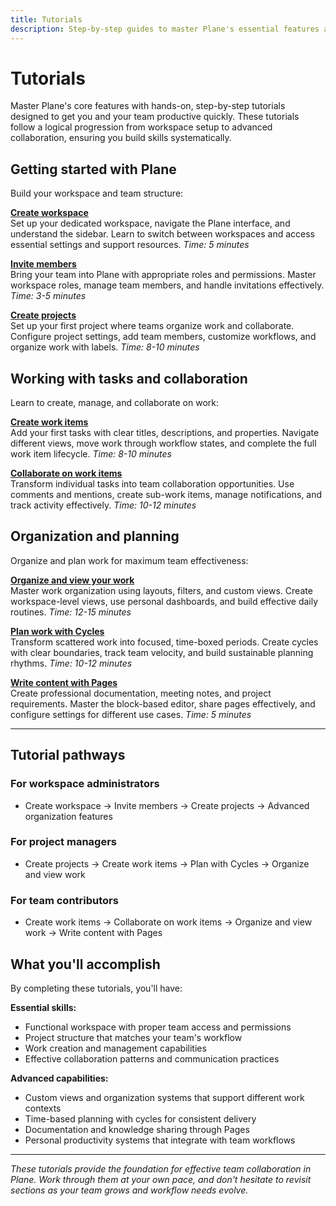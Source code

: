 ```yaml
---
title: Tutorials
description: Step-by-step guides to master Plane's essential features and build effective team workflows.
---
```


# Tutorials

Master Plane's core features with hands-on, step-by-step tutorials designed to get you and your team productive quickly. These tutorials follow a logical progression from workspace setup to advanced collaboration, ensuring you build skills systematically.

## Getting started with Plane

Build your workspace and team structure:

**[Create workspace](/tutorials/create-workspace)**  
Set up your dedicated workspace, navigate the Plane interface, and understand the sidebar. Learn to switch between workspaces and access essential settings and support resources.
*Time: 5 minutes*

**[Invite members](/tutorials/invite-members)**  
Bring your team into Plane with appropriate roles and permissions. Master workspace roles, manage team members, and handle invitations effectively.
*Time: 3-5 minutes*

**[Create projects](/tutorials/create-project)**  
Set up your first project where teams organize work and collaborate. Configure project settings, add team members, customize workflows, and organize work with labels.
*Time: 8-10 minutes*

## Working with tasks and collaboration

Learn to create, manage, and collaborate on work:

**[Create work items](/tutorials/create-work-items)**  
Add your first tasks with clear titles, descriptions, and properties. Navigate different views, move work through workflow states, and complete the full work item lifecycle.
*Time: 8-10 minutes*

**[Collaborate on work items](/tutorials/collaborate-work-items)**  
Transform individual tasks into team collaboration opportunities. Use comments and mentions, create sub-work items, manage notifications, and track activity effectively.
*Time: 10-12 minutes*

## Organization and planning

Organize and plan work for maximum team effectiveness:

**[Organize and view your work](/tutorials/organize-view-work)**  
Master work organization using layouts, filters, and custom views. Create workspace-level views, use personal dashboards, and build effective daily routines.
*Time: 12-15 minutes*

**[Plan work with Cycles](/tutorials/plan-cycles)**  
Transform scattered work into focused, time-boxed periods. Create cycles with clear boundaries, track team velocity, and build sustainable planning rhythms.
*Time: 10-12 minutes*

**[Write content with Pages](/tutorials/write-content-pages)**  
Create professional documentation, meeting notes, and project requirements. Master the block-based editor, share pages effectively, and configure settings for different use cases.
*Time: 5 minutes*

---

## Tutorial pathways

### For workspace administrators
- Create workspace → Invite members → Create projects → Advanced organization features

### For project managers  
- Create projects → Create work items → Plan with Cycles → Organize and view work

### For team contributors
-  Create work items → Collaborate on work items → Organize and view work → Write content with Pages

## What you'll accomplish

By completing these tutorials, you'll have:

**Essential skills:**
- Functional workspace with proper team access and permissions
- Project structure that matches your team's workflow
- Work creation and management capabilities
- Effective collaboration patterns and communication practices

**Advanced capabilities:**
- Custom views and organization systems that support different work contexts
- Time-based planning with cycles for consistent delivery
- Documentation and knowledge sharing through Pages
- Personal productivity systems that integrate with team workflows

---

*These tutorials provide the foundation for effective team collaboration in Plane. Work through them at your own pace, and don't hesitate to revisit sections as your team grows and workflow needs evolve.*
